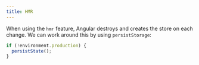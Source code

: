 ```yaml
---
title: HMR
---
```


When using the `hmr` feature, Angular destroys and creates the store on each change. We can work around this by using `persistStorage`:

```ts title="main.ts"
if (!environment.production) {
  persistState();
}
```
